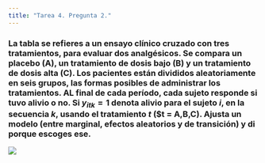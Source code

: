 ```yaml
---
title: "Tarea 4. Pregunta 2."
---
```


### La tabla se refieres a un ensayo clínico cruzado con tres tratamientos, para evaluar dos analgésicos. Se compara un placebo (A), un tratamiento de dosis bajo (B) y un tratamiento de dosis alta (C). Los pacientes están divididos aleatoriamente en seis grupos, las formas posibles de administrar los tratamientos. AL final de cada período, cada sujeto responde si tuvo alivio o no. Si $y_{itk} = 1$ denota alivio para el sujeto $i$, en la secuencia $k$, usando el tratamiento $t$ ($t = A,B,C). Ajusta un modelo (entre marginal, efectos aleatorios y de transición) y di porque escoges ese.

![](T4P2Tabla1.jpg)
